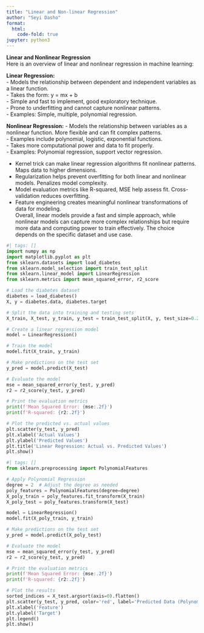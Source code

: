 ```yaml
---
title: "Linear and Non-linear Regression"
author: "Seyi Dasho"
format:
  html:
    code-fold: true
jupyter: python3
---
```


**Linear and Nonlinear Regression** <br>
Here is an overview of linear and nonlinear regression in machine learning:<br>

**Linear Regression:** <br>
- Models the relationship between dependent and independent variables as a linear function. <br>
- Takes the form: y = mx + b <br>
- Simple and fast to implement, good exploratory technique. <br>
- Prone to underfitting and cannot capture nonlinear patterns. <br>
- Examples: Simple, multiple, polynomial regression. <br>

**Nonlinear Regression:** 
- Models the relationship between variables as a nonlinear function. More flexible and can fit complex patterns.<br>
- Examples include polynomial, logistic, exponential functions. <br>
- Takes more computational power and data to fit properly. <br>
- Examples: Polynomial regression, support vector regression. <br>

- Kernel trick can make linear regression algorithms fit nonlinear patterns. Maps data to higher dimensions.<br>
- Regularization helps prevent overfitting for both linear and nonlinear models. Penalizes model complexity.<br>
- Model evaluation metrics like R-squared, MSE help assess fit. Cross-validation reduces overfitting.<br>
- Feature engineering creates meaningful nonlinear transformations of data for modeling.<br>
Overall, linear models provide a fast and simple approach, while nonlinear models can capture more complex relationships but require more data and computing power to train effectively. The choice depends on the specific dataset and use case.

```python
#| tags: []
import numpy as np
import matplotlib.pyplot as plt
from sklearn.datasets import load_diabetes
from sklearn.model_selection import train_test_split
from sklearn.linear_model import LinearRegression
from sklearn.metrics import mean_squared_error, r2_score

# Load the diabetes dataset
diabetes = load_diabetes()
X, y = diabetes.data, diabetes.target

# Split the data into training and testing sets
X_train, X_test, y_train, y_test = train_test_split(X, y, test_size=0.2, random_state=42)

# Create a linear regression model
model = LinearRegression()

# Train the model
model.fit(X_train, y_train)

# Make predictions on the test set
y_pred = model.predict(X_test)

# Evaluate the model
mse = mean_squared_error(y_test, y_pred)
r2 = r2_score(y_test, y_pred)

# Print the evaluation metrics
print(f'Mean Squared Error: {mse:.2f}')
print(f'R-squared: {r2:.2f}')

# Plot the predicted vs. actual values
plt.scatter(y_test, y_pred)
plt.xlabel('Actual Values')
plt.ylabel('Predicted Values')
plt.title('Linear Regression: Actual vs. Predicted Values')
plt.show()
```

```python
#| tags: []
from sklearn.preprocessing import PolynomialFeatures

# Apply Polynomial Regression
degree = 2  # Adjust the degree as needed
poly_features = PolynomialFeatures(degree=degree)
X_poly_train = poly_features.fit_transform(X_train)
X_poly_test = poly_features.transform(X_test)

model = LinearRegression()
model.fit(X_poly_train, y_train)

# Make predictions on the test set
y_pred = model.predict(X_poly_test)

# Evaluate the model
mse = mean_squared_error(y_test, y_pred)
r2 = r2_score(y_test, y_pred)

# Print the evaluation metrics
print(f'Mean Squared Error: {mse:.2f}')
print(f'R-squared: {r2:.2f}')

# Plot the results
sorted_indices = X_test.argsort(axis=0).flatten()    
plt.scatter(y_test, y_pred, color='red', label='Predicted Data (Polynomial Regression)')
plt.xlabel('Feature')
plt.ylabel('Target')
plt.legend()
plt.show()
```


